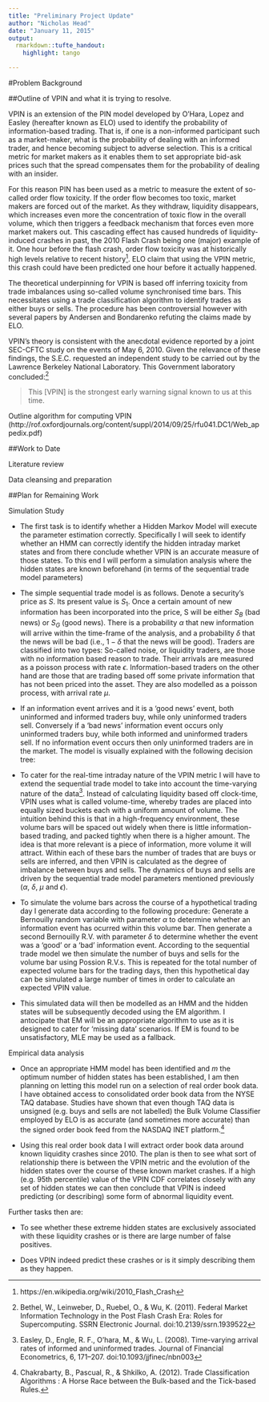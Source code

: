 ```yaml
---
title: "Preliminary Project Update"
author: "Nicholas Head"
date: "January 11, 2015"
output: 
  rmarkdown::tufte_handout:
    highlight: tango

---
```


#Problem Background

##Outline of VPIN and what it is trying to resolve. 

VPIN is an extension of the PIN model developed by O'Hara, Lopez and Easley (hereafter known as ELO) used to identify the probability of information-based trading. That is, if one is a non-informed participant such as a market-maker, what is the probability of dealing with an informed trader, and hence becoming subject to adverse selection. This is a critical metric for market makers as it enables them to set appropriate bid-ask prices such that the spread compensates them for the probability of dealing with an insider.

For this reason PIN has been used as a metric to measure the extent of so-called order flow toxicity. If the order flow becomes too toxic, market makers are forced out of the market. As they withdraw, liquidity disappears, which increases even more the concentration of toxic flow in the overall volume, which then triggers a feedback mechanism that forces even more market makers out. This cascading effect has caused hundreds of liquidity-induced crashes in past, the 2010 Flash Crash being one (major) example of it. One hour before the flash crash, order flow toxicity was at historically high levels relative to recent history[^2010flashcrash]. ELO claim that using the VPIN metric, this crash could have been predicted one hour before it actually happened.

The theoretical underpinning for VPIN is based off inferring toxicity from trade imbalances using so-called volume synchronised time bars. This necessitates using a trade classification algorithm to identify trades as either buys or sells. The procedure has been controversial however with several papers by Andersen and Bondarenko refuting the claims made by ELO. 

VPIN's theory is consistent with the anecdotal evidence reported by a joint SEC-CFTC study on the events of May 6, 2010. Given the relevance of these findings, the S.E.C. requested an independent study to be carried out by the Lawrence Berkeley National Laboratory. This Government laboratory concluded:[^Leinweber]

>This [VPIN] is the strongest early warning signal known to us at this time.

Outline algorithm for computing VPIN (http://rof.oxfordjournals.org/content/suppl/2014/09/25/rfu041.DC1/Web_appedix.pdf) 

##Work to Date

Literature review

Data cleansing and preparation

##Plan for Remaining Work

Simulation Study

- The first task is to identify whether a Hidden Markov Model will execute the parameter estimation correctly. Specifically I will seek to identify whether an HMM can correctly identify the hidden intraday market states and from there conclude whether VPIN is an accurate measure of those states. To this end I will perform a simulation analysis where the hidden states are known beforehand (in terms of the sequential trade model parameters)

- The simple sequential trade model is as follows. Denote a security's price as $S$. Its present value is $S_1$. Once a certain amount of new information has been incorporated into the price, S will be either $S_B$ (bad news) or $S_G$ (good news). There is a probability $\alpha$ that new information will arrive within the time-frame of the analysis, and a probability $\delta$ that the news will be bad  (i.e., $1 - \delta$ that the news will be good). Traders are classified into two types: So-called noise, or liquidity traders, are those with no information based reason to trade. Their arrivals are measured as a poisson process with rate $\epsilon$. Information-based traders on the other hand are those that are trading based off some private information that has not been priced into the asset. They are also modelled as a poisson process, with arrival rate $\mu$. 

- If an information event arrives and it is a 'good news' event, both uninformed and informed traders buy, while only uninformed traders sell. Conversely if a 'bad news' information event occurs only uninformed traders buy, while both informed and uninformed traders sell. If no information event occurs then only uninformed traders are in the market. The model is visually explained with the following decision tree:  

\begin{figure*}
  \includegraphics{images/sequential_trade_model}
\end{figure*}

- To cater for the real-time intraday nature of the VPIN metric I will have to extend the sequential trade model to take into account the time-varying nature of the data[^timevarying]. Instead of calculating liquidity based off clock-time, VPIN uses what is called volume-time, whereby trades are placed into equally sized buckets each with a uniform amount of volume. The intuition behind this is that in a high-frequency environment, these volume bars will be spaced out widely when there is little information-based trading, and packed tightly when there is a higher amount. The idea is that more relevant is a piece of information, more volume it will attract. Within each of these bars the number of trades that are buys or sells are inferred, and then VPIN is calculated as the degree of imbalance between buys and sells. The dynamics of buys and sells are driven by the sequential trade model parameters mentioned previously ($\alpha$, $\delta$, $\mu$ and $\epsilon$).  

- To simulate the volume bars across the course of a hypothetical trading day I generate data according to the following procedure: Generate a Bernouilly random variable with parameter $\alpha$ to determine whether an information event has ocurred within this volume bar. Then generate a second Bernouilly R.V. with parameter $\delta$ to determine whether the event was a 'good' or a 'bad' information event. According to the sequential trade model we then simulate the number of buys and sells for the volume bar using Possion R.V.s. This is repeated for the total number of expected volume bars for the trading days, then this hypothetical day can be simulated a large number of times in order to calculate an expected VPIN value.  

- This simulated data will then be modelled as an HMM and the hidden states will be subsequently decoded using the EM algorithm. I antocipate that EM will be an appropriate algorithm to use as it is designed to cater for 'missing data' scenarios. If EM is found to be unsatisfactory, MLE may be used as a fallback.


Empirical data analysis

- Once an appropriate HMM model has been identified and $m$ the optimum number of hidden states has been established, I am then planning on letting this model run on a selection of real order book data. I have obtained access to consolidated order book data from the NYSE TAQ database. Studies have shown that even though TAQ data is unsigned (e.g. buys and sells are not labelled) the Bulk Volume Classifier employed by ELO is as accurate (and sometimes more accurate) than the signed order book feed from the NASDAQ INET platform.[^tradeclassifiction]

- Using this real order book data I will extract order book data around known liquidity crashes since 2010. The plan is then to see what sort of relationship there is between the VPIN metric and the evolution of the hidden states over the course of these known market crashes. If a high (e.g. 95th percentile) value of the VPIN CDF correlates closely with any set of hidden states we can then conclude that VPIN is indeed predicting (or describing) some form of abnormal liquidity event. 

Further tasks then are: 

- To see whether these extreme hidden states are exclusively associated with these liquidity crashes or is there are large number of false positives.   

- Does VPIN indeed predict these crashes or is it simply describing them as they happen.

[^2010flashcrash]: https://en.wikipedia.org/wiki/2010_Flash_Crash

[^Leinweber]: Bethel, W., Leinweber, D., Ruebel, O., & Wu, K. (2011). Federal Market Information Technology in the Post Flash Crash Era: Roles for Supercomputing. SSRN Electronic Journal. doi:10.2139/ssrn.1939522

[^timevarying]: Easley, D., Engle, R. F., O’hara, M., & Wu, L. (2008). Time-varying arrival rates of informed and uninformed trades. Journal of Financial Econometrics, 6, 171–207. doi:10.1093/jjfinec/nbn003

[^tradeclassifiction]: Chakrabarty, B., Pascual, R., & Shkilko, A. (2012). Trade Classification Algorithms : A Horse Race between the Bulk-based and the Tick-based Rules.